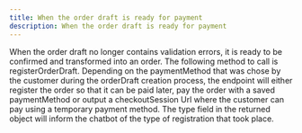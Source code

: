 ```yaml
---
title: When the order draft is ready for payment
description: When the order draft is ready for payment
---
```


When the order draft no longer contains validation errors, it is ready to be confirmed and transformed into an order. The following method to call is registerOrderDraft. Depending on the paymentMethod that was chose by the customer during the orderDraft creation process, the endpoint will either register the order so that it can be paid later, pay the order with a saved paymentMethod or output a checkoutSession Url where the customer can pay using a temporary payment method. The type field in the returned object will inform the chatbot of the type of registration that took place.
